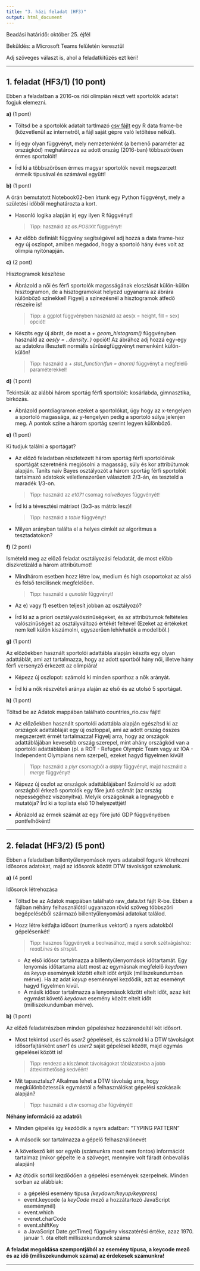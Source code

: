 ---
title: "3. házi feladat (HF3)"
output: html_document
---

Beadási határidő: október 25. éjfél

Beküldés: a Microsoft Teams felületén keresztül

Adj szöveges választ is, ahol a feladatkitűzés ezt kéri!

---

## 1. feladat (HF3/1) (10 pont)

Ebben a feladatban a 2016-os riói olimpián részt vett sportolók adatait fogjuk elemezni.

**a)** (1 pont)

- Töltsd be a sportolók adatait tartlmazó [csv fájlt](https://raw.githubusercontent.com/flother/rio2016/master/athletes.csv) egy R data frame-be (közvetlenül az internetről, a fájl saját gépre való letöltése nélkül).

- Írj egy olyan függvényt, mely nemzetenként (a bemenő paraméter az országkód) meghatározza az adott ország (2016-ban) többszörösen érmes sportolóit!

- Írd ki a többszörösen érmes magyar sportolók neveit megszerzett érmeik típusával és számával együtt!

**b)** (1 pont)

A órán bemutatott Notebook02-ben írtunk egy Python függvényt, mely a születési időből meghatározta a kort.

- Hasonló logika alapján írj egy ilyen R függvényt!
<p>><font size=2>Tipp: használd az *as.POSIXlt* függvényt!</font></p>

- Az előbb definiált függvény segítségével adj hozzá a data frame-hez egy új oszlopot, amiben megadod, hogy a sportoló hány éves volt az olimpia nyitónapján.

**c)** (2 pont)

Hisztogramok készítése

- Ábrázold a női és férfi sportolók magasságának eloszlását külön-külön hisztogramon, de a hisztogramokat helyezd ugyanarra az ábrára különböző színekkel! Figyelj a színezésnél a hisztogramok átfedő részeire is! <p>><font size=2>Tipp: a ggplot függvényben használd az aes(x = height, fill = sex) opciót!</font></p>

- Készíts egy új ábrát, de most a *+ geom_histogram()* függvényben használd az *aes(y = ..density..)* opciót! Az ábrához adj hozzá egy-egy az adatokra illesztett normális sűrűségfüggvényt nemenként külön-külön!
<p>><font size=2>Tipp: használd a *+ stat_function(fun = dnorm)* függvényt a megfelelő paraméterekkel!</font></p>

**d)** (1 pont)

Tekintsük az alábbi három sportág férfi sportolóit: kosárlabda, gimnasztika, birkózás.

- Ábrázold pontdiagramon ezeket a sportolókat, úgy hogy az x-tengelyen a sportoló magassága, az y-tengelyen pedig a sportoló súlya jelenjen meg. A pontok színe a három sportág szerint legyen különböző.

**e)** (1 pont)

Ki tudjuk találni a sportágat?

- Az előző feladatban részletezett három sportág férfi sportolóinak sportágát szeretnénk megjósolni a magasság, súly és kor attribútumok alapján. Taníts naiv Bayes osztályozót a három sportág férfi sportolóit tartalmazó adatokok véletlenszerűen választott 2/3-án, és teszteld a maradék 1/3-on.
<p>><font size=2>Tipp: használd az *e1071* csomag *naiveBayes* függvényét!</font></p>

- Írd ki a tévesztési mátrixot (3x3-as mátrix lesz)!
<p>><font size=2>Tipp: használd a *table* függvényt!</font></p>

- Milyen arányban találta el a helyes címkét az algoritmus a tesztadatokon?

**f)** (2 pont)

Ismételd meg az előző feladat osztályozási feladatát, de most előbb diszkretizáld a három attribútumot!

- Mindhárom esetben hozz létre low, medium és high csoportokat az alsó és felső tercilisnek megfelelően. <p>><font size=2>Tipp: használd a *qunatile* függvényt!</font></p>

- Az e) vagy f) esetben teljesít jobban az osztályozó? 

- Írd ki az a priori osztályvalószínűségeket, és az attribútumok feltételes valószínűségeit az osztályváltozó értékét feltéve! (Ezeket az értékeket nem kell külön kiszámolni, egyszerűen lehívhatók a modellből.)

**g)** (1 pont)

Az előzőekben használt sportolói adattábla alapján készíts egy olyan adattáblát, ami azt tartalmazza, hogy az adott sportból hány női, illetve hány férfi versenyző érkezett az olimpiára!

- Képezz új oszlopot: számold ki minden sporthoz a nők arányát.

- Írd ki a nők részvételi aránya alaján az első és az utolsó 5 sportágat. 

**h)** (1 pont)

Töltsd be az Adatok mappában található countries_rio.csv fájlt!

- Az előzőekben használt sportolói adattábla alapján egészítsd ki az országok adattábláját egy új oszloppal, ami az adott ország összes megszerzett érmét tartalmazza! Figyelj arra, hogy az országok adattáblájában kevesebb ország szerepel, mint ahány országkód van a sportolói adattáblában (pl. a ROT - Refugee Olympic Team vagy az IOA - Independent Olympians nem szerpel), ezeket hagyd figyelmen kívül!
<p>><font size=2>Tipp: használd a *plyr* csomagból a *ddply* függvényt, majd használd a *merge* függvényt!</font></p>

- Képezz új oszlot az országok adattáblájában! Számold ki az adott országból érkező sportolók egy főre jutó számát (az ország népességéhez viszonyítva). Melyik országoknak a legnagyobb e mutatója? Írd ki a toplista első 10 helyezettjét!

- Ábrázold az érmek számát az egy főre jutó GDP függvényében pontfelhőként!

---

## 2. feladat (HF3/2) (5 pont)

Ebben a feladatban billentyűlenyomások nyers adataiból fogunk létrehozni idősoros adatokat, majd az idősorok között DTW távolságot számolunk.

**a)** (4 pont)

Idősorok létrehozása

- Töltsd be az Adatok mappában található raw_data.txt fájlt R-be. Ebben a fájlban néhány felhasználótól ugyanazon rövid szöveg többszöri begépeléséből származó billentyűlenyomási adatokat találod.

- Hozz létre kétfajta idősort (numerikus vektort) a nyers adatokból gépelésenkét!
<p>><font size=2>Tipp: hasznos függvények a beolvasához, majd a sorok szétvágáshoz: *readLines* és *strsplit*.</font></p>
    + Az első idősor tartalmazza a billentyűlenyomások időtartamát. Egy lenyomás időtartama alatt most az egymásnak megfelelő *keydown* és *keyup* események között eltelt időt értjük (milliszekundumban mérve). Ha az adat *keyup* eseménnyel kezdődik, azt az eseményt hagyd figyelmen kívül.
    + A másik idősor tartalmazza a lenyomások között eltelt időt, azaz két egymást követő *keydown* esemény között eltelt időt (milliszekundumban mérve).
       
**b)** (1 pont)

Az előző feladatrészben minden gépeléshez hozzárendeltél két idősort. 

- Most tekintsd *user1* és *user2* gépeléseit, és számold ki a DTW távolságot idősorfajtánként *user1* és *user2* saját gépelései között, majd egymás gépelései között is!
<p>><font size=2>Tipp: rendezd a kiszámolt távolságokat táblázatokba a jobb áttekinthetőség kedvéért!</font></p>

- Mit tapasztalsz? Alkalmas lehet a DTW távolság arra, hogy megkülönböztessük egymástól a felhasználókat gépelési szokásaik alapján?
<p>><font size=2>Tipp: használd a *dtw* csomag *dtw* fügvényét!</font></p>

**Néhány információ az adatról:**

- Minden gépelés így kezdődik a nyers adatban: "TYPING PATTERN"

- A második sor tartalmazza a gépelő felhasználónevét

- A következő két sor egyéb (számunkra most nem fontos) információt tartalmaz (mikor gépelte le a szöveget, mennyire volt fáradt önbevallás alapján)

- Az ötödik sortól kezdődően a gépelési események szerpelnek. Minden sorban az alábbiak:
    * a gépelési esemény típusa *(keydown/keyup/keypress)*
    * event.keycode (a *keyCode* mező a hozzátartozó JavaScript eseménynél)
    * event.which
    * evenet.charCode
    * event.shiftKey
    * a JavaScript Date.getTime() függvény visszatérési értéke, azaz 1970. január 1. óta eltelt milliszekundumok száma
    
 
**A feladat megoldása szempontjából az esemény típusa, a keycode mező és az idő (milliszekundumok száma) az érdekesek számunkra!**

---